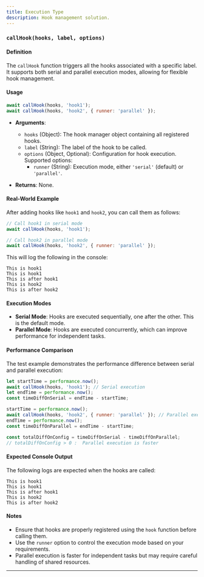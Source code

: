 ```yaml
---
title: Execution Type
description: Hook management solution.
---
```


### `callHook(hooks, label, options)`

#### Definition

The `callHook` function triggers all the hooks associated with a specific label. It supports both serial and parallel execution modes, allowing for flexible hook management.

#### Usage

```javascript
await callHook(hooks, 'hook1');
await callHook(hooks, 'hook2', { runner: 'parallel' });
```

- **Arguments**:
  - `hooks` (Object): The hook manager object containing all registered hooks.
  - `label` (String): The label of the hook to be called.
  - `options` (Object, Optional): Configuration for hook execution. Supported options:
    - `runner` (String): Execution mode, either `'serial'` (default) or `'parallel'`.

- **Returns**: None.

#### Real-World Example

After adding hooks like `hook1` and `hook2`, you can call them as follows:

```javascript
// Call hook1 in serial mode
await callHook(hooks, 'hook1');

// Call hook2 in parallel mode
await callHook(hooks, 'hook2', { runner: 'parallel' });
```

This will log the following in the console:

```
This is hook1
This is hook1
This is after hook1
This is hook2
This is after hook2
```

#### Execution Modes

- **Serial Mode**: Hooks are executed sequentially, one after the other. This is the default mode.
- **Parallel Mode**: Hooks are executed concurrently, which can improve performance for independent tasks.

#### Performance Comparison

The test example demonstrates the performance difference between serial and parallel execution:

```javascript
let startTime = performance.now();
await callHook(hooks, 'hook1'); // Serial execution
let endTime = performance.now();
const timeDiffOnSerial = endTime - startTime;

startTime = performance.now();
await callHook(hooks, 'hook2', { runner: 'parallel' }); // Parallel execution
endTime = performance.now();
const timeDiffOnParallel = endTime - startTime;

const totalDiffOnConfig = timeDiffOnSerial - timeDiffOnParallel;
// totalDiffOnConfig > 0 :  Parallel execution is faster
```

#### Expected Console Output

The following logs are expected when the hooks are called:

```
This is hook1
This is hook1
This is after hook1
This is hook2
This is after hook2
```

#### Notes

- Ensure that hooks are properly registered using the `hook` function before calling them.
- Use the `runner` option to control the execution mode based on your requirements.
- Parallel execution is faster for independent tasks but may require careful handling of shared resources.

---

